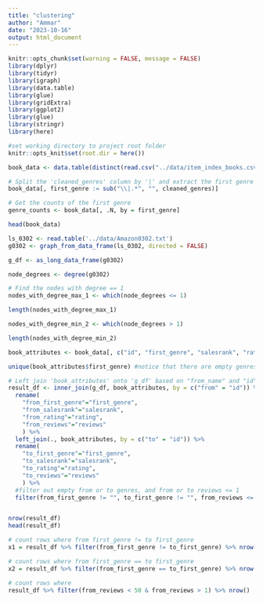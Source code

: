 ```yaml
---
title: "clustering"
author: "Ammar"
date: "2023-10-16"
output: html_document
---
```


```r
knitr::opts_chunk$set(warning = FALSE, message = FALSE)
library(dplyr)
library(tidyr)
library(igraph)
library(data.table)
library(glue)
library(gridExtra)
library(ggplot2)
library(glue)
library(stringr)
library(here)
```

```r
#set working directory to project root folder
knitr::opts_knit$set(root.dir = here())
```

```r
book_data <- data.table(distinct(read.csv("../data/item_index_books.csv")))

# Split the 'cleaned_genres' column by '|' and extract the first genre
book_data[, first_genre := sub("\\|.*", "", cleaned_genres)]

# Get the counts of the first genre
genre_counts <- book_data[, .N, by = first_genre]

head(book_data)

ls_0302 <- read.table('../data/Amazon0302.txt')
g0302 <- graph_from_data_frame(ls_0302, directed = FALSE)

g_df <- as_long_data_frame(g0302)
```

```r
node_degrees <- degree(g0302)

# Find the nodes with degree == 1
nodes_with_degree_max_1 <- which(node_degrees <= 1)

length(nodes_with_degree_max_1)

nodes_with_degree_min_2 <- which(node_degrees > 1)

length(nodes_with_degree_min_2)

book_attributes <- book_data[, c("id", "first_genre", "salesrank", "rating", "reviews")]

unique(book_attributes$first_genre) #notice that there are empty genres
```

```r

# Left join 'book_attributes' onto 'g_df' based on "from_name" and "id"
result_df <- inner_join(g_df, book_attributes, by = c("from" = "id")) %>%
  rename(
    "from_first_genre"="first_genre", 
    "from_salesrank"="salesrank",
    "from_rating"="rating",
    "from_reviews"="reviews"
    ) %>%
  left_join(., book_attributes, by = c("to" = "id")) %>%
  rename(
    "to_first_genre"="first_genre", 
    "to_salesrank"="salesrank",
    "to_rating"="rating",
    "to_reviews"="reviews"
    ) %>%
  #filter out empty from or to genres, and from or to reviews <= 1
  filter(from_first_genre != "", to_first_genre != "", from_reviews <= 1, to_reviews <= 1)


nrow(result_df)
head(result_df)
```

```r
# count rows where from first_genre != to first_genre
x1 = result_df %>% filter(from_first_genre != to_first_genre) %>% nrow()

# count rows where from first_genre == to first_genre
x2 = result_df %>% filter(from_first_genre == to_first_genre) %>% nrow()

# count rows where 
result_df %>% filter(from_reviews < 50 & from_reviews > 1) %>% nrow()

```





